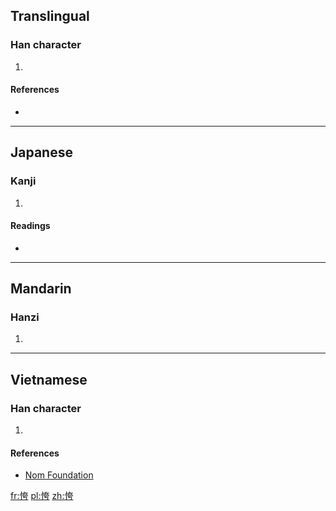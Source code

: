 ==Translingual==

===Han character===
{{Han char|rn=61|rad=心|as=06|sn=9|four=|canj=心大一尸 (PKMS)|ids=⿰[[忄]][[夸]]}}

# {{defn|Han|sort=心06}}

====References====
* {{Han ref|kx=0384.210|dkj=10563|dj=0715.040|hdz=42294.120|uh=6057|ud=24663}}

----

==Japanese==

===Kanji===
{{ja-kanji|grade=|rs=心06}}

# {{defn|lang=ja|sort=心06}}

====Readings====
* {{ja-readings|on=[[こ]] (ko), [[く]] (ku), [[か]] (ka), [[け]] (ke)|kun=[[おそれる]] (osoreru), [[うれえる]] (ureeru), [[ほこる]] (hokoru)}}

----

==Mandarin==

===Hanzi===
{{cmn-hanzi|pin=[[hū]] (hu1), [[kuǎ]] ([[kua3]])|wg=hu<sup>1</sup>, k'ua<sup>3</sup>}}

# {{defn|lang=cmn|sort=心06}}

----

==Vietnamese==

===Han character===
{{vi-readings|rs=心06| hanviet = [[khoé]], [[khoa]], [[khoe]]}}

# {{defn|lang=vi|sort=心06}}

====References====
*[http://nomfoundation.org/common/nom_details.php?codepoint=6057 Nom Foundation]

[[fr:恗]]
[[pl:恗]]
[[zh:恗]]
